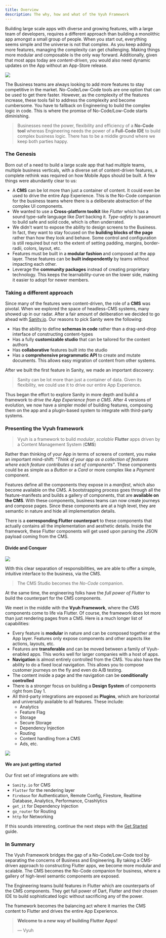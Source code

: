 ```yaml
---
title: Overview
description: The why, how and what of the Vyuh Framework
---
```


Building large scale apps with diverse and growing features, with a large team
of developers, requires a different approach than building a monolithic app
amongst a small group of people. When you start out, everything seems simple and
the universe is not that complex. As you keep adding more features, managing the
complexity can get challenging. Making things more modular and composable is the
only way forward. Additionally, given that most apps today are _content-driven_,
you would also need dynamic updates on the App without an App-Store release.

![](images/business-engineering.png)

The Business teams are always looking to add more features to stay competitive
in the market. No-Code/Low-Code tools are one option that can be used to get
there faster. However, as the complexity of the features increase, these tools
fail to address the complexity and become cumbersome. You have to fallback on
Engineering to build the complex logic in code. This is where the promise of
No-Code/Low-Code starts diminishing.

> Businesses need the power, flexibility and efficiency of a **No-Code tool**
> whereas Engineering needs the power of a **Full-Code IDE** to build complex
> business logic. There has to be a middle ground where we keep both parties
> happy.

### The Genesis

Born out of a need to build a large scale app that had multiple teams, multiple
business verticals, with a diverse set of content-driven features, a complete
rethink was required on how Mobile Apps should be built. A few things were
abundantly clear to us:

- A **CMS** can be lot more than just a container of content. It could even be
  used to drive the entire App Experience. This is the No-Code companion for the
  business teams where there is a deliberate abstraction of the complex UI
  components.
- We wanted to use a **Cross-platform toolkit** like _Flutter_ which has a sound
  type-safe language like _Dart_ backing it. _Type-safety_ is paramount to build
  safe and solid code, which is often underrated.
- We didn't want to expose the ability to design screens to the Business. In
  fact, they want to stay focused on the **building blocks of the page** rather
  than how they look and behave. Some control and configuration is still
  required but not to the extent of setting padding, margins, border-radii,
  colors, layout, etc.
- Features must be built in a **modular fashion** and composed at the app layer.
  These features can be **built independently** by teams without impacting each
  other.
- Leverage the **community packages** instead of creating proprietary
  technology. This keeps the learnability-curve on the lower side, making it
  easier to adopt for newer members.

### Taking a different approach

Since many of the features were content-driven, the role of a **CMS** was
pivotal. When we explored the space of headless-CMS systems, many showed up in
our radar. After a fair amount of deliberation we decided to go ahead with
[Sanity.io](https://sanity.io). Our reasons to pick Sanity were the following:

- Has the ability to define **schemas in code** rather than a drag-and-drop
  interface of constructing content-types
- Has a fully **customizable studio** that can be tailored for the content
  authors
- Has **collaborative** features built into the studio
- Has a **comprehensive programmatic API** to create and mutate documents. This
  allows easy migration of content from other systems.

After we built the first feature in Sanity, we made an important discovery:

> Sanity can be lot more than just a container of data. Given its flexibility,
> we could use it to drive our entire App Experience.

Thus began the effort to explore Sanity in more depth and build a framework to
_drive the App Experience from a CMS_. After 4 versions of evolution, we now
have a simpler model of building features, composing them on the app and a
plugin-based system to integrate with third-party systems.

### Presenting the Vyuh framework

> Vyuh is a framework to build _modular_, _scalable_ **Flutter** apps driven by
> a Content Management System (**CMS**)

Rather than thinking of your App in terms of screens of content, you make an
important mind-shift: _"Think of your app as a collection of features where each
feature contributes a set of components"_. These components could be as simple
as a _Button_ or a _Card_ or more complex like a _Payment_ component.

Features define all the components they expose in a _manifest_, which also
become available on the CMS. A bootstrapping process goes through all the
feature-manifests and builds a gallery of components, that are **available on
the CMS**. With these components, business teams can now create journeys and
compose pages. Since these components are at a high level, they are semantic in
nature and hide all implementation details.

There is a **corresponding Flutter counterpart** to these components that
actually contains all the implementation and aesthetic details. Inside the
framework, these Flutter components will get used upon parsing the JSON payload
coming from the CMS.

#### Divide and Conquer

![](images/framework-flow.png)

With this clear separation of responsibilities, we are able to offer a simple,
intuitive interface to the business, via the CMS.

> The CMS Studio becomes the _No-Code_ companion.

At the same time, the engineering folks have the _full power of Flutter_ to
build the counterpart for the CMS components.

We meet in the middle with the **Vyuh Framework**, where the CMS components come
to life via Flutter. Of course, the framework does lot more than just rendering
pages from a CMS. Here is a much longer list of capabilities:

- Every feature is **modular** in nature and can be composed together at the App
  layer. Features only expose components and other aspects like actions,
  layouts, etc.
- Features are **transferable** and can be moved between a family of
  Vyuh-enabled apps. This works well for larger companies with a host of apps.
- **Navigation** is almost entirely controlled from the CMS. You also have the
  ability to do a fixed local navigation. This allows you to compose customer
  journeys on the fly and even do A/B testing.
- The content inside a page and the navigation can be **conditionally
  controlled**
- There is a stronger focus on building a **Design System** of components right
  from Day 1.
- All third-party integrations are exposed as **Plugins**, which are horizontal
  and universally available to all features. These include:
  - Analytics
  - Feature Flag
  - Storage
  - Secure Storage
  - Dependency Injection
  - Routing
  - Content handling from a CMS
  - Ads, etc.

![](images/framework.png)

#### We are just getting started

Our first set of integrations are with:

- `Sanity.io` for CMS
- `Flutter` for the rendering layer
- `Firebase` for Authentication, Remote Config, Firestore, Realtime Database,
  Analytics, Performance, Crashlytics
- `get_it` for Dependency Injection
- `go_router` for Routing
- `http` for Networking

If this sounds interesting, continue the next steps with the
[Get Started](/intro/get-started) guide.

### In Summary

The Vyuh Framework bridges the gap of a No-Code/Low-Code tool by separating the
concerns of Business and Engineering. By taking a CMS-driven approach to
constructing Flutter apps, we become more modular and scalable. The CMS becomes
the No-Code companion for business, where a gallery of high-level semantic
components are exposed.

The Engineering teams build features in Flutter which are counterparts of the
CMS components. They get full power of Dart, Flutter and their chosen IDE to
build sophisticated logic without sacrificing any of the power.

The framework becomes the balancing act where it marries the CMS content to
Flutter and drives the entire App Experience.

> **Welcome to a new way of building Flutter Apps!**
>
> — Vyuh
